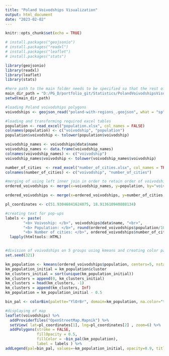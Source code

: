 ```yaml
---
title: "Poland Voivodships Visualization"
output: html_document
date: "2023-02-02"
---
```


```r
knitr::opts_chunk$set(echo = TRUE)
```


```r
# install.packages("geojsonio")
# install.packages("readxl")
# install.packages("leaflet")
# install.packages("stats")
```

```r
library(geojsonio)
library(readxl)
library(leaflet)
library(stats)
```


```r
#here path to the main folder needs to be specified so that the rest of the needed excel tables will be able to upload automatically
main_dir_path = "D:/PG_D/portfolio_git/Statistics/PolandVoivodshipsVisualization" 
setwd(main_dir_path)

#loading Poland voivodships polygons
voivodships <- geojson_read("poland-with-regions_.geojson", what = "sp")

#loading and transforming required excel tables
population <- read_excel("population.xlsx", col_names = FALSE)
colnames(population) <- c("voivodship", "population")
population$voivodship <- tolower(population$voivodship)

voivodship_names <- voivodships@data$name
voivodship_names <- data.frame(voivodship_names)
colnames(voivodship_names) <- c("voivodship")
voivodship_names$voivodship <- tolower(voivodship_names$voivodship)

number_of_cities  <- read_excel("number_of_cities.xlsx", col_names = TRUE)
colnames(number_of_cities) <- c("voivodship", "number_of_cities")

#merging of using left inner join in order to retain order of voivodships names
ordered_voivodships <- merge(x=voivodship_names, y=population, by="voivodship", all.x = TRUE)

ordered_voivodships <- merge(x=ordered_voivodships, y=number_of_cities, by="voivodship", all.x = TRUE)

```


```r

pl_coordinates <- c(51.93046841624075, 18.913610940888134)

#creating text for pop-ups
labels <- paste(
        "<b> Voivoship: </b>", voivodships@data$name, "<br>",
        "<b> Population: </b>", round(ordered_voivodships$population/1000000,2)," <b>M</b>", "<br>",
        "<b> Number of cities: </b>", ordered_voivodships$number_of_cities, "<br>",sep="") %>%
  lapply(htmltools::HTML)


#division of voivodships on 5 groups using kmeans and creating color palette
set.seed(321)

km_population <- kmeans(ordered_voivodships$population, centers=5, nstart = 10)
km_population_initial = km_population$cluster
km_clusters_initial = sort(unique(km_population_initial))
km_clusters = append(0, km_clusters_initial)
km_clusters = head(km_clusters, -1)
km_clusters = append(km_clusters, Inf)
km_population = km_population_initial - 0.5

bin_pal <- colorBin(palette="YlOrBr", domain=km_population, na.color="transparent", bins=km_clusters)

#displaying of map
leaflet(voivodships) %>% 
  addProviderTiles("OpenStreetMap.Mapnik") %>%
  setView( lat=pl_coordinates[1], lng=pl_coordinates[2] , zoom=6) %>%
  addPolygons(stroke = FALSE, 
              fillOpacity = 0.5, 
              fillColor = ~bin_pal(km_population),
              label = labels ) %>%  
addLegend(pal=bin_pal, values=~km_population_initial, opacity=0.9, title = "Population (M)", position = "bottomleft" )

```



